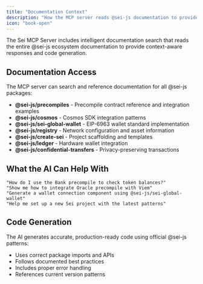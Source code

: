 ```yaml
---
title: "Documentation Context"
description: "How the MCP server reads @sei-js documentation to provide intelligent assistance"
icon: "book-open"
---
```


The Sei MCP Server includes intelligent documentation search that reads the entire @sei-js ecosystem documentation to provide context-aware responses and code generation.

## Documentation Access

The MCP server can search and reference documentation for all @sei-js packages:

- **@sei-js/precompiles** - Precompile contract reference and integration examples
- **@sei-js/cosmos** - Cosmos SDK integration patterns  
- **@sei-js/sei-global-wallet** - EIP-6963 wallet standard implementation
- **@sei-js/registry** - Network configuration and asset information
- **@sei-js/create-sei** - Project scaffolding and templates
- **@sei-js/ledger** - Hardware wallet integration
- **@sei-js/confidential-transfers** - Privacy-preserving transactions

## What the AI Can Help With

```text
"How do I use the Bank precompile to check token balances?"
"Show me how to integrate Oracle precompile with Viem"
"Generate a wallet connection component using @sei-js/sei-global-wallet"
"Help me set up a new Sei project with the latest patterns"
```

## Code Generation

The AI generates accurate, production-ready code using official @sei-js patterns:

- Uses correct package imports and APIs
- Follows documented best practices
- Includes proper error handling
- References current version patterns